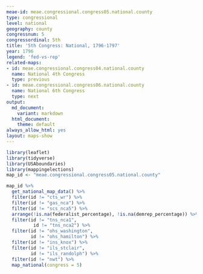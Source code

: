 ```yaml
---
meae-id: meae.congressional.congress05.national.county
type: congressional
level: national
geography: county
congressnum: 5
congressordinal: 5th
title: '5th Congress: National, 1796-1797'
year: 1796
legend: 'fed-vs-rep'
related-maps:
- id: meae.congressional.congress04.national.county
  name: National 4th Congress
  type: previous
- id: meae.congressional.congress06.national.county
  name: National 6th Congress
  type: next
output:
  md_document:
    variant: markdown
  html_document:
    theme: default
always_allow_html: yes
layout: maps-show
---
```


```r
library(leaflet)
library(tidyverse)
library(USAboundaries)
library(mappingelections)
map_id <- "meae.congressional.congress05.national.county"
```

<div class="map">

```r
map_id %>%
  get_national_map_data() %>%
  filter(id != "cts_wr") %>% 
  filter(id != "gas_nca") %>% 
  filter(id != "scs_nca5") %>% 
  arrange(!is.na(federalist_percentage), !is.na(demrep_percentage)) %>%
  filter(id != "tns_nca1",
          id != "tns_nca2") %>%
  filter(id != "ohs_washington",
         id != "ohs_hamilton") %>%
  filter(id != "ins_knox") %>%
  filter(id != "ils_stclair",
         id != "ils_randolph") %>%
  filter(id != "nwt") %>%
  map_national(congress = 5)
```

</div>

<div class="results-table">

</div>
